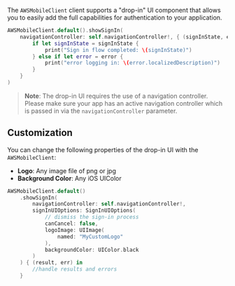 The `AWSMobileClient` client supports a "drop-in" UI component that allows you to easily add the full capabilities for authentication to your application.

```swift
AWSMobileClient.default().showSignIn(
    navigationController: self.navigationController!, { (signInState, error) in
        if let signInState = signInState {
            print("Sign in flow completed: \(signInState)")
        } else if let error = error {
            print("error logging in: \(error.localizedDescription)")
        }
    }
)
```

> **Note**: The drop-in UI requires the use of a navigation controller. Please make sure your app has an active navigation controller which is passed in via the `navigationController` parameter.

## Customization

You can change the following properties of the drop-in UI with the `AWSMobileClient`:

- **Logo**: Any image file of png or jpg
- **Background Color**: Any iOS UIColor

```swift
AWSMobileClient.default()
    .showSignIn(
        navigationController: self.navigationController!,
        signInUIOptions: SignInUIOptions(
            // dismiss the sign-in process
            canCancel: false,
            logoImage: UIImage(
                named: "MyCustomLogo"
            ),
            backgroundColor: UIColor.black
        )
    ) { (result, err) in
        //handle results and errors
    }
```
